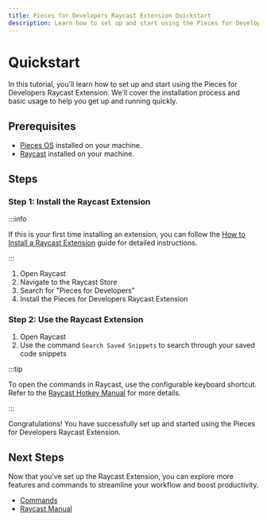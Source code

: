 ```yaml
---
title: Pieces for Developers Raycast Extension Quickstart
description: Learn how to set up and start using the Pieces for Developers Raycast Extension.
---
```


# Quickstart

In this tutorial, you'll learn how to set up and start using the Pieces for Developers Raycast Extension. We'll cover the installation process and basic usage to help you get up and running quickly.

## Prerequisites

- [Pieces OS](/installation-getting-started/what-am-i-installing) installed on your machine.
- [Raycast](https://www.raycast.com) installed on your machine.

## Steps
### Step 1: Install the Raycast Extension

:::info

If this is your first time installing an extension, you can follow the [How to Install a Raycast Extension](https://developers.raycast.com/basics/install-an-extension) guide for detailed instructions.

:::

1. Open Raycast
2. Navigate to the Raycast Store
3. Search for "Pieces for Developers"
4. Install the Pieces for Developers Raycast Extension

### Step 2: Use the Raycast Extension

1. Open Raycast
2. Use the command `Search Saved Snippets` to search through your saved code snippets

:::tip

To open the commands in Raycast, use the configurable keyboard shortcut. Refer to the [Raycast Hotkey Manual](https://manual.raycast.com/hotkey) for more details.

:::

Congratulations! You have successfully set up and started using the Pieces for Developers Raycast Extension.

## Next Steps

Now that you've set up the Raycast Extension, you can explore more features and commands to streamline your workflow and boost productivity. 

- [Commands](/extensions-plugins/raycast/commands)
- [Raycast Manual](https://manual.raycast.com)
